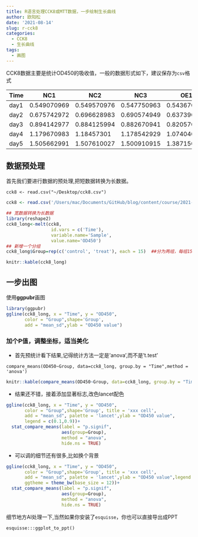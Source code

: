 ```yaml
---
title: R语言处理CCK8或MTT数据，一步绘制生长曲线
author: 欧阳松
date: '2021-08-14'
slug: r-cck8
categories:
  - CCK8
  - 生长曲线
tags:
  - 画图
---
```


CCK8数据主要是统计OD450的吸收值，一般的数据形式如下，建议保存为`csv`格式

| Time | NC1         | NC2         | NC3         | OE1         | OE2         | OE3         |
|-----------|-----------|-----------|-----------|-----------|-----------|-----------|
| day1 | 0.549070969 | 0.549570976 | 0.547750963 | 0.543670962 | 0.536370963 | 0.545970956 |
| day2 | 0.675742972 | 0.696628983 | 0.690574949 | 0.637390961 | 0.630422963 | 0.653620952 |
| day3 | 0.894142977 | 0.884125994 | 0.882670941 | 0.82057096  | 0.803780962 | 0.819401947 |
| day4 | 1.179670983 | 1.18457301  | 1.178542929 | 1.074040958 | 1.067993961 | 1.052209937 |
| day5 | 1.505662991 | 1.507610027 | 1.500910915 | 1.387150955 | 1.32420196  | 1.389946927 |

## 数据预处理

首先我们要进行数据的预处理,把短数据转换为长数据。

```         
cck8 <- read.csv("~/Desktop/cck8.csv") 
```

```r
cck8 <- read.csv('/Users/mac/Documents/GitHub/blog/content/course/2021-08-14-r-cck8-mtt/cck8.csv')
```

```r

## 宽数据转换为长数据
library(reshape2) 
cck8_long<-melt(cck8,
                 id.vars = c('Time'),
                 variable.name='Sample',
                 value.name='OD450')
## 新增一个分组
cck8_long$Group=rep(c('control', 'treat'), each = 15)  ##分为两组，每组15个数据
```

```r
knitr::kable(cck8_long)
```

## 一步出图

使用**ggpubr**画图

```r
library(ggpubr)
ggline(cck8_long, x = "Time", y = "OD450", 
       color = "Group",shape='Group', 
       add = "mean_sd",ylab = "OD450 value")
```

### 加个P值，调整坐标，适当美化

-   首先预统计看下结果,记得统计方法一定是'anova',而不是't.test'

```   
compare_means(OD450~Group, data=cck8_long, group.by = "Time",method = 'anova')
```

```r
knitr::kable(compare_means(OD450~Group, data=cck8_long, group.by = "Time",method = 'anova'))
```

-   结果还不错，接着添加显著标志,改色lancet配色

```r
ggline(cck8_long, x = "Time", y = "OD450", 
       color = "Group",shape='Group', title = 'xxx cell',
       add = "mean_sd", palette = 'lancet',ylab = "OD450 value",
       legend = c(0.1,0.9))+
  stat_compare_means(label = "p.signif",
                     aes(group=Group),
                     method = "anova",  
                     hide.ns = TRUE)
```

-   可以调的细节还有很多,比如换个背景

```r
ggline(cck8_long, x = "Time", y = "OD450", 
       color = "Group",shape='Group', title = 'xxx cell',
       add = "mean_sd", palette = 'lancet',ylab = "OD450 value",legend = c(0.1,0.8),
       ggtheme = theme_bw(base_size = 12))+
  stat_compare_means(label = "p.signif",
                     aes(group=Group),
                     method = "anova",  
                     hide.ns = TRUE)
```

细节地方AI处理一下,当然如果你安装了`esquisse`，你也可以直接导出成PPT

```         
esquisse:::ggplot_to_ppt()
```
